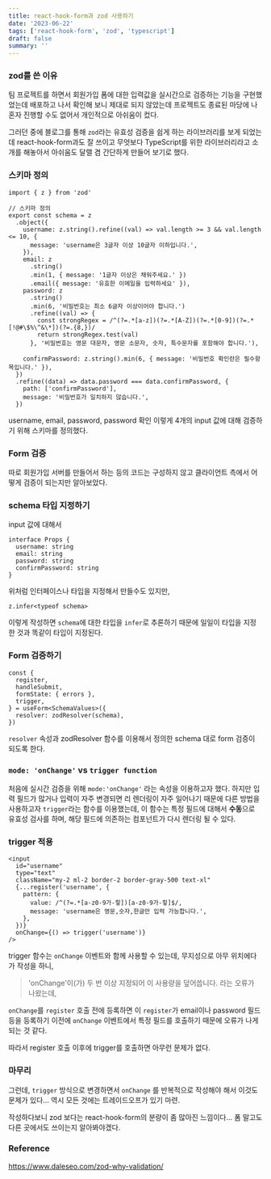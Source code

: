 ```yaml
---
title: react-hook-form과 zod 사용하기
date: '2023-06-22'
tags: ['react-hook-form', 'zod', 'typescript']
draft: false
summary: ''
---
```


### zod를 쓴 이유

팀 프로젝트를 하면서 회원가입 폼에 대한 입력값을 실시간으로 검증하는 기능을 구현했었는데 배포하고 나서 확인해 보니 제대로 되지 않았는데 프로젝트도 종료된 마당에 나 혼자 진행할 수도 없어서 개인적으로 아쉬움이 컸다.

그러던 중에 블로그를 통해 `zod`라는 유효성 검증을 쉽게 하는 라이브러리를 보게 되었는데 react-hook-form과도 잘 쓰이고 무엇보다 TypeScript를 위한 라이브러리라고 소개를 해놓아서 아쉬움도 달랠 겸 간단하게 만들어 보기로 했다.

### 스키마 정의

```tsx
import { z } from 'zod'

// 스키마 정의
export const schema = z
  .object({
    username: z.string().refine((val) => val.length >= 3 && val.length <= 10, {
      message: 'username은 3글자 이상 10글자 이하입니다.',
    }),
    email: z
      .string()
      .min(1, { message: '1글자 이상은 채워주세요.' })
      .email({ message: '유효한 이메일을 입력하세요' }),
    password: z
      .string()
      .min(6, '비밀번호는 최소 6글자 이상이어야 합니다.')
      .refine((val) => {
        const strongRegex = /^(?=.*[a-z])(?=.*[A-Z])(?=.*[0-9])(?=.*[!@#\$%\^&\*])(?=.{8,})/
        return strongRegex.test(val)
      }, '비밀번호는 영문 대문자, 영문 소문자, 숫자, 특수문자를 포함해야 합니다.'),

    confirmPassword: z.string().min(6, { message: '비밀번호 확인란은 필수항목입니다.' }),
  })
  .refine((data) => data.password === data.confirmPassword, {
    path: ['confirmPassword'],
    message: '비밀번호가 일치하지 않습니다.',
  })
```

username, email, password, password 확인 이렇게 4개의 input 값에 대해 검증하기 위해 스키마를 정의했다.

### Form 검증

따로 회원가입 서버를 만들어서 하는 등의 코드는 구성하지 않고 클라이언트 측에서 어떻게 검증이 되는지만 알아보았다.

### schema 타입 지정하기

input 값에 대해서

```tsx
interface Props {
  username: string
  email: string
  password: string
  confirmPassword: string
}
```

위처럼 인터페이스나 타입을 지정해서 만들수도 있지만,

```tsx
z.infer<typeof schema>
```

이렇게 작성하면 `schema`에 대한 타입을 `infer`로 추론하기 때문에 일일이 타입을 지정한 것과 똑같이 타입이 지정된다.

### Form 검증하기

```tsx
const {
  register,
  handleSubmit,
  formState: { errors },
  trigger,
} = useForm<SchemaValues>({
  resolver: zodResolver(schema),
})
```

`resolver` 속성과 zodResolver 함수를 이용해서 정의한 schema 대로 form 검증이 되도록 한다.

### `mode: 'onChange'` vs `trigger function`

처음에 실시간 검증을 위해 `mode:'onChange'` 라는 속성을 이용하고자 했다. 하지만 입력 필드가 많거나 입력이 자주 변경되면 리 렌더링이 자주 일어나기 때문에 다른 방법을 사용하고자 `trigger`라는 함수를 이용했는데, 이 함수는 특정 필드에 대해서 **수동**으로 유효성 검사를 하며, 해당 필드에 의존하는 컴포넌트가 다시 렌더링 될 수 있다.

### trigger 적용

```tsx
<input
  id="username"
  type="text"
  className="my-2 ml-2 border-2 border-gray-500 text-xl"
  {...register('username', {
    pattern: {
      value: /^(?=.*[a-z0-9가-힣])[a-z0-9가-힣]$/,
      message: 'username은 영문,숫자,한글만 입력 가능합니다.',
    },
  })}
  onChange={() => trigger('username')}
/>
```

trigger 함수는 `onChange` 이벤트와 함께 사용할 수 있는데, 무지성으로 아무 위치에다가 작성을 하니,

> 'onChange'이(가) 두 번 이상 지정되어 이 사용량을 덮어씁니다.
> 라는 오류가 나왔는데,

`onChange`를 `register` 호출 전에 등록하면 이 `register`가 email이나 password 필드 등을 등록하기 이전에 `onChange` 이벤트에서 특정 필드를 호출하기 때문에 오류가 나게 되는 것 같다.

따라서 register 호출 이후에 trigger를 호출하면 아무런 문제가 없다.

### 마무리

그런데, `trigger` 방식으로 변경하면서 `onChange` 를 반복적으로 작성해야 해서 이것도 문제가 있다... 역시 모든 것에는 트레이드오프가 있기 마련.

작성하다보니 zod 보다는 react-hook-form의 분량이 좀 많아진 느낌이다... 폼 말고도 다른 곳에서도 쓰이는지 알아봐야겠다.

### Reference

https://www.daleseo.com/zod-why-validation/
